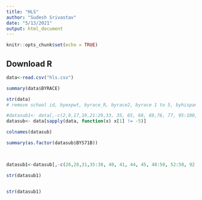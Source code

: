 ---
title: "HLS"
author: "Sudesh Srivastav"
date: "5/13/2021"
output: html_document
---

```{r setup, include=FALSE}
knitr::opts_chunk$set(echo = TRUE)
```

## Download R
```{r}
data<-read.csv("hls.csv")
```

```{r}
summary(data$BYRACE)
```



```{r}
str(data)
# remove school id, byexpwt, byrace_R, byrace2, byrace 1 to 5, byhispan, byasian, bydob_R,byparacr, BYQXDATR, PISAMFLG, PISARFLG, BYIEPTYP, BYACCTYP, BYTXMTI 1-5, BYTXRTH, BYRESZIP, BYSF1R_R,  BYSF2R_R, BYSF3R_R, BYERAC_R, BYMRAC_R, BYG10ER, BYCENDIV, BYSTATE, BYCOUNTY BYSCHZIP, BYHISPIM, BYASNIM, F1EXPWT, F1XPNLWT, F1RACE_R, F1RACE2, F1SARACE, F1RACE_1 to 5, F1HISPAN, F1ASIAN, F1DOB_R, F1SES1R, F1SES1QR, F1SES2R, F1SES2QR, F1NRSTAT, F1ACCTYP, F1ENRS03, F1ENRF03, F1ENRS04, F1SEPS03, F1SEPF03, F1SEPS04, F1ENRFIN, F1TXMTH, F1TXMTI1, F1TXMTI2, F1TXMTI3, F1TXMTI4, F1TXMTI5, F1RESZIP, F1QXDATR, F1HISPIM, F1ASNIM, F1ENRLIM, F1S51CD1, F1S51CD2, F2NRSTAT, F2HSCPDR, F2HSLVDR, F2HSPLDR, F2RESZIP, F2QXDATR, BYS16, BYS17A, BYS17B, BYS17C, BYS17D, BYS17E, BYS18, BYS25CAB, BYS25CAC, BYS25CAD, BYS25CAE, BYS25AB, BYS25CBA , BYS25CBB, BYS25CBC, BYS25CBD, BYS25CBE, BYS25CCA, BYS25CCB, BYS25CCC, BYS25CCD, BYS25CCE, BYS63, BYS64, BYS68,BYS81A, BYS81B, BYS82A, BYS82B, F1S56, F1S57, F1D42, F1D42A, F1D44, F1D60, F1D66, F1T16ETX, F1T16ECD, F1E24A, F1E50, F1N04, F1N05A, F1N05, F1N05C, F1N05D, F1N05E, F1N06, F1N08, F1N14A, F1N14B, F1N15A, F1N15B, BYP14, BYP15A, BYP15B, BYP15C, BYP15D, BYP15E, BYP16, BYP19A, BYP19B, BYP22A, BYP22B, BYP29, BYP39A, BYP39B, BYP43B, BYTE24A, BYTE24B, BYTE24C, BYTE24D, BYTE24E, BYTM24A, BYTM24B, BYTM24C, BYTM24D, BYTM24E, BYSCMDST, NCESDI, NCESSI, CP01FLUN, CP01FTE, CP01G9EN, CP01GRHI, CP01GRLO, CP01LOC, CP01PMIN, CP01STEN, CP01STRO, CP01STYP, CP02FLUN, CP02FTE, CP02G10E, CP02GRHI, CP02GRLO, CP02LOC, CP02PMIN, CP02STEN, CP02STRO, CP02STYP, CP03FLUN, CP03FTE, CP03G11E, CP03GRHI, CP03GRLO, CP03LOC, CP03PMIN, CP03STEN, CP03STRO, CP03STYP, CP04FLUN, CP04FTE, CP04G12E to BYA03S, BYA21, BYA22A, F1A01, F1A22A, F1A29AR, F1A29BR, F1A29CR, F1A29DR, F1A29ER                                                                                 
```

```{r}
#datasub1<- data[,-c(2,9,17,19,21:29,33, 35, 65, 68, 69,76, 77, 95:100,114:121, 123, 125, 144, 147, 152, 165:168, 170,171, 187,188,190,192:200, 203, 211,212,215,216,223, 236, 237, 240:246, 251: 256, 266,268, 279, 280, 289, 488,489, 559, 576,578, 584, 741, 803, 804, 1237:1243,1286:1290, 1297:1301, 1308:1312, 1522,1523, 1534, 1558:1561,1864,1865,2003,2004, 2011, 2063, 2069, 2082, 2083,2118, 2125, 2136, 2144:2150, 2152, 2175:2178, 2778:2784, 2787,2788, 2791,2792, 2810, 2834,2835,2840,2841, 3057:3061, 3145:3153, 3212, 3219: 3295, 3394,3395,3584,3680, 3704, 3707,3709, 3711, 3713, 3715)]
datasub<- data[sapply(data, function(x) x[1] != -5)]
```

```{r}
colnames(datasub)
```

```{r}
summary(as.factor(datasub$BYS71B))

        


```


```{r}
datasub1<-datasub[,-c(26,28,31,35:38, 40, 41, 44, 45, 48:50, 52:58, 92:101, 111, 120, 122,123,125:206,212:616,619:645, 650:722, 725, 734, 741:801, 803: 3084)]

str(datasub1)

```

```{r}

```

```{r}
str(datasub1)
```

